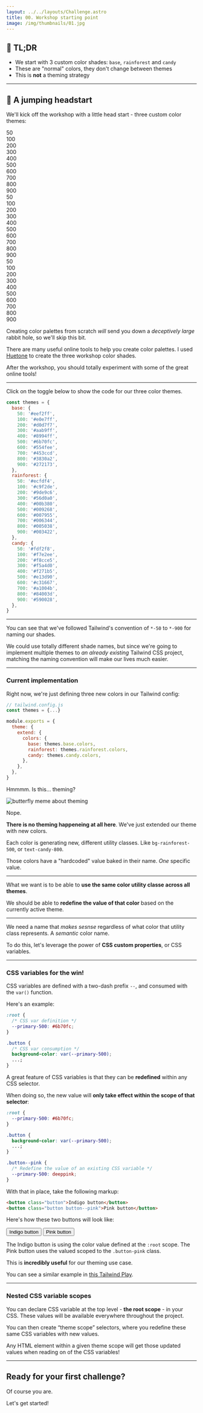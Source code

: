 ```yaml
---
layout: ../../layouts/Challenge.astro
title: 00. Workshop starting point
image: /img/thumbnails/01.jpg
---
```



## 🐇 TL;DR

- We start with 3 custom color shades: `base`, `rainforest` and `candy`
- These are "normal" colors, they don't change between themes
- This is **not** a theming strategy

---

## 🦘 A jumping headstart

We'll kick off the workshop with a little head start - three custom color themes:

<div class="not-prose my-10 flex flex-wrap gap-6">
  <div class="inline-flex overflow-hidden rounded-md" data-theme="base">
    <div class="grid h-16 w-16 place-items-end bg-base-50 p-1 font-semibold leading-none text-base-900">
      50
    </div>
    <div class="grid h-16 w-16 place-items-end bg-base-100 p-1 font-semibold leading-none text-base-900">
      100
    </div>
    <div class="grid h-16 w-16 place-items-end bg-base-200 p-1 font-semibold leading-none text-base-900">
      200
    </div>
    <div class="grid h-16 w-16 place-items-end bg-base-300 p-1 font-semibold leading-none text-base-900">
      300
    </div>
    <div class="grid h-16 w-16 place-items-end bg-base-400 p-1 font-semibold leading-none text-base-900">
      400
    </div>
    <div class="grid h-16 w-16 place-items-end bg-base-500 p-1 font-semibold leading-none text-base-50">
      500
    </div>
    <div class="grid h-16 w-16 place-items-end bg-base-600 p-1 font-semibold leading-none text-base-50">
      600
    </div>
    <div class="grid h-16 w-16 place-items-end bg-base-700 p-1 font-semibold leading-none text-base-50">
      700
    </div>
    <div class="grid h-16 w-16 place-items-end bg-base-800 p-1 font-semibold leading-none text-base-50">
      800
    </div>
    <div class="grid h-16 w-16 place-items-end bg-base-900 p-1 font-semibold leading-none text-base-50">
      900
    </div>
  </div>
  <div class="inline-flex overflow-hidden rounded-md" data-theme="rainforest">
    <div class="grid h-16 w-16 place-items-end bg-rainforest-50 p-1 font-semibold leading-none text-rainforest-900">
      50
    </div>
    <div class="grid h-16 w-16 place-items-end bg-rainforest-100 p-1 font-semibold leading-none text-rainforest-900">
      100
    </div>
    <div class="grid h-16 w-16 place-items-end bg-rainforest-200 p-1 font-semibold leading-none text-rainforest-900">
      200
    </div>
    <div class="grid h-16 w-16 place-items-end bg-rainforest-300 p-1 font-semibold leading-none text-rainforest-900">
      300
    </div>
    <div class="grid h-16 w-16 place-items-end bg-rainforest-400 p-1 font-semibold leading-none text-rainforest-900">
      400
    </div>
    <div class="grid h-16 w-16 place-items-end bg-rainforest-500 p-1 font-semibold leading-none text-rainforest-50">
      500
    </div>
    <div class="grid h-16 w-16 place-items-end bg-rainforest-600 p-1 font-semibold leading-none text-rainforest-50">
      600
    </div>
    <div class="grid h-16 w-16 place-items-end bg-rainforest-700 p-1 font-semibold leading-none text-rainforest-50">
      700
    </div>
    <div class="grid h-16 w-16 place-items-end bg-rainforest-800 p-1 font-semibold leading-none text-rainforest-50">
      800
    </div>
    <div class="grid h-16 w-16 place-items-end bg-rainforest-900 p-1 font-semibold leading-none text-rainforest-50">
      900
    </div>
  </div>
  <div class="inline-flex overflow-hidden rounded-md" data-theme="candy">
    <div class="grid h-16 w-16 place-items-end bg-candy-50 p-1 font-semibold leading-none text-candy-900">
      50
    </div>
    <div class="grid h-16 w-16 place-items-end bg-candy-100 p-1 font-semibold leading-none text-candy-900">
      100
    </div>
    <div class="grid h-16 w-16 place-items-end bg-candy-200 p-1 font-semibold leading-none text-candy-900">
      200
    </div>
    <div class="grid h-16 w-16 place-items-end bg-candy-300 p-1 font-semibold leading-none text-candy-900">
      300
    </div>
    <div class="grid h-16 w-16 place-items-end bg-candy-400 p-1 font-semibold leading-none text-candy-900">
      400
    </div>
    <div class="grid h-16 w-16 place-items-end bg-candy-500 p-1 font-semibold leading-none text-candy-50">
      500
    </div>
    <div class="grid h-16 w-16 place-items-end bg-candy-600 p-1 font-semibold leading-none text-candy-50">
      600
    </div>
    <div class="grid h-16 w-16 place-items-end bg-candy-700 p-1 font-semibold leading-none text-candy-50">
      700
    </div>
    <div class="grid h-16 w-16 place-items-end bg-candy-800 p-1 font-semibold leading-none text-candy-50">
      800
    </div>
    <div class="grid h-16 w-16 place-items-end bg-candy-900 p-1 font-semibold leading-none text-candy-50">
      900
    </div>
  </div>
</div>

Creating color palettes from scratch _will_ send you down a _deceptively large_ rabbit hole, so we'll skip this bit.

There are many useful online tools to help you create color palettes. I used [Huetone](https://huetone.ardov.me/?palette=N4IgdghgtgpiBcIAKAnA9gAgCoQJYBsB3XMAExABoQALAVxgGcEBtUSWBEFPMAMzRSMALpRABjNPgFN4zEAGIYY3qV4AWUfLEBOXgCZScKvO2HtYgGyaArBdIAGCPc337AIwDMADmfHX2vQsvF3sAdm1raxCLDzUNP3tre28Q2L09EABdAF8KNmg4RENeCFp8ESoJKRQZOUUYfV5eTRh7GFCmzQdSDtDNCAg3XWbjL21tNU7jCzFQgEYVG2tJmCMFNWsPMTFyY28PRwzjPVC9OdCPLNz8jkQxCDIAT1Eq6RYFFUbg415QmD1VppeF5tjAoj9rBA1A4gSc5m5wQoYHMPKRtL4FGIPHMLBY%2BsYIHNXGo3JovGpXKibOj7HpgjlMlQhGgwIx3klRESMXpXKIDhiKRikhiLLyqKExSAfBiaVcgA) to create the three workshop color shades.

After the workshop, you should totally experiment with some of the great online tools!

---

Click on the toggle below to show the code for our three color themes.

<Reveal title="color themes code" client:load>

```js
const themes = {
  base: {
    50: '#eef2ff',
    100: '#e0e7ff',
    200: '#d0d7f7',
    300: '#aab9ff',
    400: '#8994ff',
    500: '#6b70fc',
    600: '#554fee',
    700: '#453ccd',
    800: '#3830a2',
    900: '#272173',
  },
  rainforest: {
    50: '#ecfdf4',
    100: '#c9f2de',
    200: '#9de9c6',
    300: '#56d0a0',
    400: '#00b380',
    500: '#009268',
    600: '#007955',
    700: '#006344',
    800: '#005038',
    900: '#003422',
  },
  candy: {
    50: '#fdf2f8',
    100: '#f7e2ee',
    200: '#f8cce5',
    300: '#f5a4d0',
    400: '#f271b5',
    500: '#e13d90',
    600: '#c31667',
    700: '#a1004b',
    800: '#84003d',
    900: '#590028',
  },
}
```

</Reveal>

---

You can see that we've followed Tailwind's convention of `*-50` to `*-900` for naming our shades.

We could use totally different shade names, but since we're going to implement multiple themes to _an already existing_ Tailwind CSS project, matching the naming convention will make our lives much easier.

---

### Current implementation

Right now, we're just defining three new colors in our Tailwind config:

```js
// tailwind.config.js
const themes = {...}

module.exports = {
  theme: {
    extend: {
      colors: {
        base: themes.base.colors,
        rainforest: themes.rainforest.colors,
        candy: themes.candy.colors,
      },
    },
  },
}
```

Hmmmm. Is this... theming?

<img
  src="/img/theming-butterfly.jpg"
  alt="butterfly meme about theming"
  class="rounded-lg shadow-xl"
/>

Nope.

**There is no theming happeneing at all here**. We've just extended our theme with new colors.

Each color is generating new, different utility classes. Like `bg-rainforest-500`, or `text-candy-800`.

Those colors have a "hardcoded" value baked in their name. _One_ specific value.

---

What we want is to be able to **use the same color utility classe across all themes**.

We should be able to **redefine the value of that color** based on the currently active theme.

---

We need a name that _makes sesnse_ regardless of what color that utility class represents. A _semantic_ color name.

To do this, let's leverage the power of **CSS custom properties**, or CSS variables.

---

### CSS variables for the win!

CSS variables are defined with a two-dash prefix `--`, and consumed with the `var()` function.

Here's an example:

```css
:root {
  /* CSS var definition */
  --primary-500: #6b70fc;
}

.button {
  /* CSS var consumption */
  background-color: var(--primary-500);
  ...;
}
```

A great feature of CSS variables is that they can be **redefined** within any CSS selector.

When doing so, the new value will **only take effect within the scope of that selector**:

```css
:root {
  --primary-500: #6b70fc;
}

.button {
  background-color: var(--primary-500);
  ...;
}

.button--pink {
  /* Redefine the value of an existing CSS variable */
  --primary-500: deeppink;
}
```

With that in place, take the following markup:

```html
<button class="button">Indigo button</button>
<button class="button button--pink">Pink button</button>
```

Here's how these two buttons will look like:

<div class="not-prose flex gap-2">
  <button class="rounded bg-base-500 px-5 py-2 font-semibold text-white hover:bg-opacity-90">
    Indigo button
  </button>
  <button class="rounded bg-[deeppink] px-5 py-2 font-semibold text-white hover:bg-opacity-90">
    Pink button
  </button>
</div>

The Indigo button is using the color value defined at the `:root` scope. The Pink button uses the valued scoped to the `.button-pink` class.

This is **incredibly useful** for our theming use case.

You can see a similar example in [this Tailwind Play](https://play.tailwindcss.com/oOh5fLnn40).

---

### Nested CSS variable scopes

You can declare CSS variable at the top level - **the root scope** - in your CSS. These values will be available everywhere throughout the project.

You can then create “theme scope” selectors, where you redefine these same CSS variables with new values.

Any HTML element within a given theme scope will get those updated values when reading on of the CSS variables!

---

## Ready for your first challenge?

Of course you are.

<ButtonLink path="/challenges">Let's get started!</ButtonLink>
